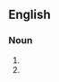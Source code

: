 {{also|nonhumans}}

==English==

===Noun===
{{head|en|noun form}}

# {{plural of|non-human|lang=en}}
# {{alternative spelling of|nonhumans|lang=en}}